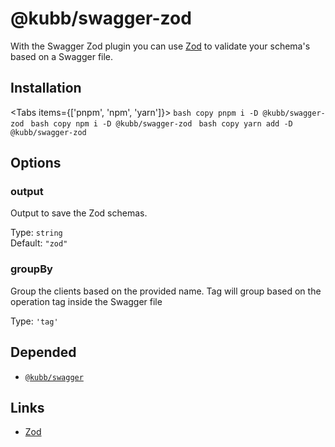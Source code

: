 
# @kubb/swagger-zod

With the Swagger Zod plugin you can use [Zod](https://zod.dev/) to validate your schema's based on a Swagger file.

## Installation

<Tabs items={['pnpm', 'npm', 'yarn']}>
  <Tab>
    ```bash copy
    pnpm i -D @kubb/swagger-zod
    ```
  </Tab>
    <Tab>
    ```bash copy
    npm i -D @kubb/swagger-zod
    ```
  </Tab>
    <Tab>
    ```bash copy
    yarn add -D @kubb/swagger-zod
    ```
  </Tab>
</Tabs>

## Options


### output
Output to save the Zod schemas.

Type: `string` <br/>
Default: `"zod"`

### groupBy
Group the clients based on the provided name.
Tag will group based on the operation tag inside the Swagger file

Type: `'tag'` <br/>

## Depended

- [`@kubb/swagger`](/docs/usage/swagger)

## Links

- [Zod](https://zod.dev/)